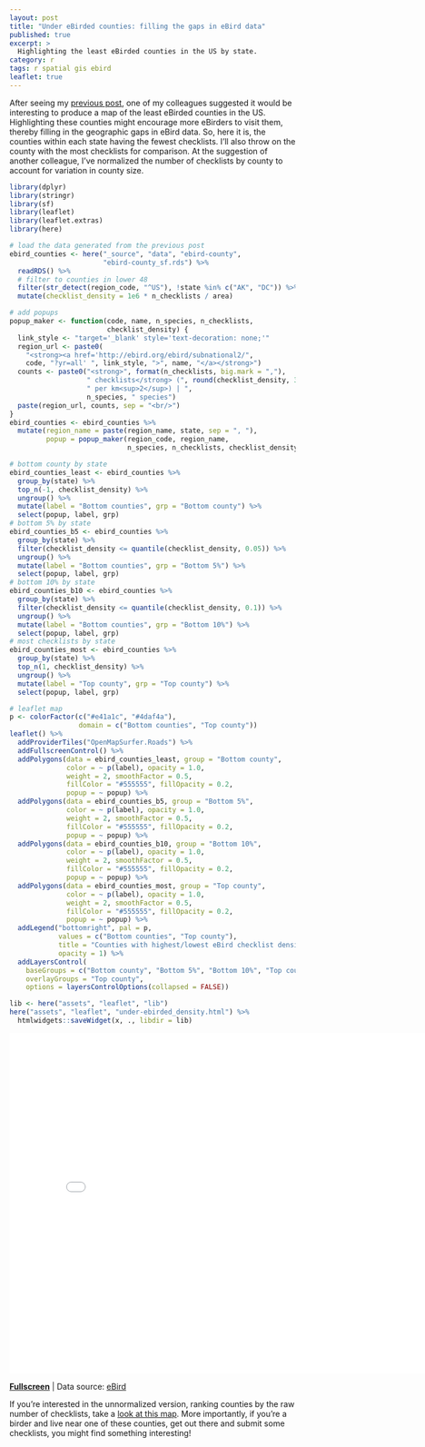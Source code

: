 ```yaml
---
layout: post
title: "Under eBirded counties: filling the gaps in eBird data"
published: true
excerpt: >
  Highlighting the least eBirded counties in the US by state.
category: r
tags: r spatial gis ebird
leaflet: true
---
```


After seeing my [previous post](/r/ebird-county/), one of my colleagues suggested it would be interesting to produce a map of the least eBirded counties in the US. Highlighting these counties might encourage more eBirders to visit them, thereby filling in the geographic gaps in eBird data. So, here it is, the counties within each state having the fewest checklists. I'll also throw on the county with the most checklists for comparison. At the suggestion of another colleague, I've normalized the number of checklists by county to account for variation in county size.

```r
library(dplyr)
library(stringr)
library(sf)
library(leaflet)
library(leaflet.extras)
library(here)

# load the data generated from the previous post
ebird_counties <- here("_source", "data", "ebird-county", 
                       "ebird-county_sf.rds") %>% 
  readRDS() %>% 
  # filter to counties in lower 48
  filter(str_detect(region_code, "^US"), !state %in% c("AK", "DC")) %>% 
  mutate(checklist_density = 1e6 * n_checklists / area)

# add popups
popup_maker <- function(code, name, n_species, n_checklists, 
                        checklist_density) {
  link_style <- "target='_blank' style='text-decoration: none;'"
  region_url <- paste0(
    "<strong><a href='http://ebird.org/ebird/subnational2/",
    code, "?yr=all' ", link_style, ">", name, "</a></strong>")
  counts <- paste0("<strong>", format(n_checklists, big.mark = ","), 
                   " checklists</strong> (", round(checklist_density, 3), 
                   " per km<sup>2</sup>) | ", 
                   n_species, " species")
  paste(region_url, counts, sep = "<br/>")
}
ebird_counties <- ebird_counties %>% 
  mutate(region_name = paste(region_name, state, sep = ", "),
         popup = popup_maker(region_code, region_name, 
                             n_species, n_checklists, checklist_density)) 

# bottom county by state
ebird_counties_least <- ebird_counties %>% 
  group_by(state) %>% 
  top_n(-1, checklist_density) %>% 
  ungroup() %>% 
  mutate(label = "Bottom counties", grp = "Bottom county") %>% 
  select(popup, label, grp)
# bottom 5% by state
ebird_counties_b5 <- ebird_counties %>% 
  group_by(state) %>% 
  filter(checklist_density <= quantile(checklist_density, 0.05)) %>% 
  ungroup() %>% 
  mutate(label = "Bottom counties", grp = "Bottom 5%") %>% 
  select(popup, label, grp)
# bottom 10% by state
ebird_counties_b10 <- ebird_counties %>% 
  group_by(state) %>% 
  filter(checklist_density <= quantile(checklist_density, 0.1)) %>% 
  ungroup() %>% 
  mutate(label = "Bottom counties", grp = "Bottom 10%") %>% 
  select(popup, label, grp)
# most checklists by state
ebird_counties_most <- ebird_counties %>% 
  group_by(state) %>% 
  top_n(1, checklist_density) %>% 
  ungroup() %>% 
  mutate(label = "Top county", grp = "Top county") %>% 
  select(popup, label, grp)

# leaflet map
p <- colorFactor(c("#e41a1c", "#4daf4a"), 
                 domain = c("Bottom counties", "Top county"))
leaflet() %>%
  addProviderTiles("OpenMapSurfer.Roads") %>% 
  addFullscreenControl() %>% 
  addPolygons(data = ebird_counties_least, group = "Bottom county",
              color = ~ p(label), opacity = 1.0,
              weight = 2, smoothFactor = 0.5,
              fillColor = "#555555", fillOpacity = 0.2,
              popup = ~ popup) %>% 
  addPolygons(data = ebird_counties_b5, group = "Bottom 5%",
              color = ~ p(label), opacity = 1.0,
              weight = 2, smoothFactor = 0.5,
              fillColor = "#555555", fillOpacity = 0.2,
              popup = ~ popup) %>% 
  addPolygons(data = ebird_counties_b10, group = "Bottom 10%",
              color = ~ p(label), opacity = 1.0,
              weight = 2, smoothFactor = 0.5,
              fillColor = "#555555", fillOpacity = 0.2,
              popup = ~ popup) %>% 
  addPolygons(data = ebird_counties_most, group = "Top county",
              color = ~ p(label), opacity = 1.0,
              weight = 2, smoothFactor = 0.5,
              fillColor = "#555555", fillOpacity = 0.2,
              popup = ~ popup) %>% 
  addLegend("bottomright", pal = p,
            values = c("Bottom counties", "Top county"),
            title = "Counties with highest/lowest eBird checklist density",
            opacity = 1) %>% 
  addLayersControl(
    baseGroups = c("Bottom county", "Bottom 5%", "Bottom 10%", "Top county"),
    overlayGroups = "Top county",
    options = layersControlOptions(collapsed = FALSE))
```

```r
lib <- here("assets", "leaflet", "lib")
here("assets", "leaflet", "under-ebirded_density.html") %>% 
  htmlwidgets::saveWidget(x, ., libdir = lib)
```

<iframe src="/assets/leaflet/under-ebirded_density.html" style="border: none; width: 800px; height: 600px"></iframe>
<a href="/assets/leaflet/under-ebirded_density.html" target="_blank"><strong>Fullscreen</strong></a> | Data source: [eBird](http://ebird.org/)

If you're interested in the unnormalized version, ranking counties by the raw number of checklists, take a [look at this map](/assets/leaflet/under-ebirded.html). More importantly, if you're a birder and live near one of these counties, get out there and submit some checklists, you might find something interesting!